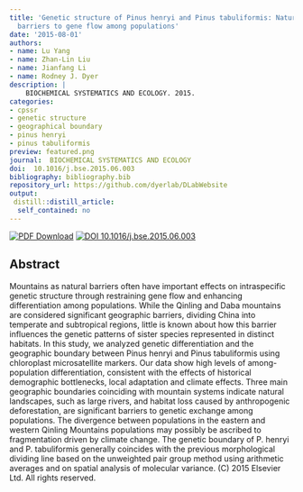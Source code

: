```yaml
---
title: 'Genetic structure of Pinus henryi and Pinus tabuliformis: Natural landscapes as significant
  barriers to gene flow among populations'
date: '2015-08-01'
authors:
- name: Lu Yang
- name: Zhan-Lin Liu
- name: Jianfang Li
- name: Rodney J. Dyer
description: |
    BIOCHEMICAL SYSTEMATICS AND ECOLOGY. 2015.  
categories: 
- cpssr
- genetic structure
- geographical boundary
- pinus henryi
- pinus tabuliformis
preview: featured.png
journal:  BIOCHEMICAL SYSTEMATICS AND ECOLOGY
doi:  10.1016/j.bse.2015.06.003
bibliography: bibliography.bib
repository_url: https://github.com/dyerlab/DLabWebsite
output:
 distill::distill_article:
  self_contained: no
---
```


 [![PDF Download](https://img.shields.io/badge/PDF-21B02C.svg)](https://drive.google.com/file/d/0B0T81CzLjtfPR01iZzJtVGFsZ28/view?usp=sharing) [![ DOI 10.1016/j.bse.2015.06.003](http://img.shields.io/badge/DOI-474747.svg)](https://doi.org/10.1016/j.bse.2015.06.003)

## Abstract

Mountains as natural barriers often have important effects on intraspecific genetic structure through restraining gene flow and enhancing differentiation among populations. While the Qinling and Daba mountains are considered significant geographic barriers, dividing China into temperate and subtropical regions, little is known about how this barrier influences the genetic patterns of sister species represented in distinct habitats. In this study, we analyzed genetic differentiation and the geographic boundary between Pinus henryi and Pinus tabuliformis using chloroplast microsatellite markers. Our data show high levels of among-population differentiation, consistent with the effects of historical demographic bottlenecks, local adaptation and climate effects. Three main geographic boundaries coinciding with mountain systems indicate natural landscapes, such as large rivers, and habitat loss caused by anthropogenic deforestation, are significant barriers to genetic exchange among populations. The divergence between populations in the eastern and western Qinling Mountains populations may possibly be ascribed to fragmentation driven by climate change. The genetic boundary of P. henryi and P. tabuliformis generally coincides with the previous morphological dividing line based on the unweighted pair group method using arithmetic averages and on spatial analysis of molecular variance. (C) 2015 Elsevier Ltd. All rights reserved.
